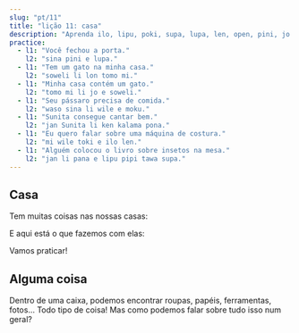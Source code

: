 ```yaml
---
slug: "pt/11"
title: "lição 11: casa"
description: "Aprenda ilo, lipu, poki, supa, lupa, len, open, pini, jo e ijo!"
practice:
  - l1: "Você fechou a porta."
    l2: "sina pini e lupa."
  - l1: "Tem um gato na minha casa."
    l2: "soweli li lon tomo mi."
  - l1: "Minha casa contém um gato."
    l2: "tomo mi li jo e soweli."
  - l1: "Seu pássaro precisa de comida."
    l2: "waso sina li wile e moku."
  - l1: "Sunita consegue cantar bem."
    l2: "jan Sunita li ken kalama pona."
  - l1: "Eu quero falar sobre uma máquina de costura."
    l2: "mi wile toki e ilo len."
  - l1: "Alguém colocou o livro sobre insetos na mesa."
    l2: "jan li pana e lipu pipi tawa supa."
---
```



## Casa

Tem muitas coisas nas nossas casas:

<List>
  <Word sl="ilo" m="ferramenta, como um martelo, garfo, telefone ou aplicativo" />
  <Word sl="lipu" m="coisa plana para 󱥡 sona, como papel, cartão, livro ou site" />
  <Word sl="poki" m="contêiner, como uma caixa, gaveta ou garrafa" />
  <Word sl="supa" m="superfície horizontal, como uma prateleira, escrivaninha ou sofá" />
  <Word sl="lupa" m="uma abertura, como uma porta, janela ou buraco" />
  <Word sl="len" m="uma cobertura, como roupas, sapatos ou cobertor" />
</List>

E aqui está o que fazemos com elas:

<List>
  <Word sl="open" m="começar, abrir, ligar" />
  <Word sl="pini" m="terminar, fechar, desligar" />
  <Word sl="jo" m="manter, conter, incluir" />
</List>

Vamos praticar!

<List>
  <Sentence sl="mi open e lupa." m="Eu abro a porta" />
  <Sentence sl="jan li pini e poki moku." m="A pessoa fecha a geladeira." />
  <Sentence sl="lipu li lon supa lape." m="O livro está sobre a cama." />
  <Sentence sl="poki mi li ken jo e len." m="Minha gaveta consegue conter roupas." />
  <Sentence sl="ilo mi li wile e wawa." m="Meu telefone precisa de eletricidade." />
</List>

## Alguma coisa

Dentro de uma caixa, podemos encontrar roupas, papéis, ferramentas, fotos... Todo tipo de coisa! Mas como podemos falar sobre tudo isso num geral?

<List>
  <Word sl="ijo" m="algo, coisa, material" />
  <Sentence sl="poki li jo e ijo." m="A caixa tem coisas." />
  <Sentence sl="jan li sitelen e ijo suwi." m="Alguém está desenhando algo fofo." />
  <Sentence sl="mi wile toki e ijo kasi." m="Gostaria de falar sobre algo relacionado a plantas." />
</List>

<Practice exercises={frontmatter.practice} />
